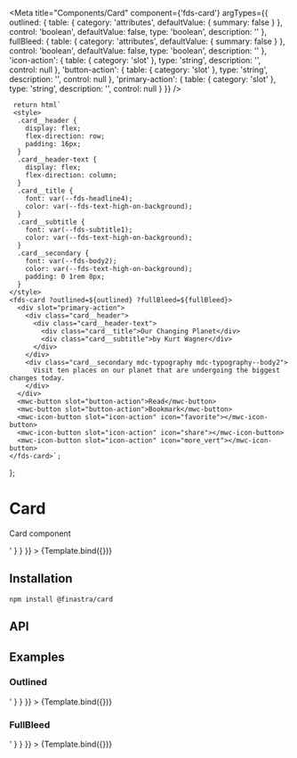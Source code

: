 


<Meta
  title="Components/Card"
  component={'fds-card'}
  argTypes={{
    outlined: {
      table: {
        category: 'attributes',
        defaultValue: { summary: false }
      },
      control: 'boolean',
      defaultValue: false,
      type: 'boolean',
      description: ''
    },
    fullBleed: {
      table: {
        category: 'attributes',
        defaultValue: { summary: false }
      },
      control: 'boolean',
      defaultValue: false,
      type: 'boolean',
      description: ''
    },
    'icon-action': {
      table: {
        category: 'slot'
      },
      type: 'string',
      description: '',
      control: null
    },
    'button-action': {
      table: {
        category: 'slot'
      },
      type: 'string',
      description: '',
      control: null
    },
    'primary-action': {
      table: {
        category: 'slot'
      },
      type: 'string',
      description: '',
      control: null
    }
  }}
/>

     return html`
     <style>
      .card__header {
        display: flex;
        flex-direction: row;
        padding: 16px;
      }
      .card__header-text {
        display: flex;
        flex-direction: column;
      }
      .card__title {
        font: var(--fds-headline4);
        color: var(--fds-text-high-on-background);
      }
      .card__subtitle {
        font: var(--fds-subtitle1);
        color: var(--fds-text-high-on-background);
      }
      .card__secondary {
        font: var(--fds-body2);
        color: var(--fds-text-high-on-background);
        padding: 0 1rem 8px;
      }
    </style>
    <fds-card ?outlined=${outlined} ?fullBleed=${fullBleed}>
      <div slot="primary-action">
        <div class="card__header">
          <div class="card__header-text">
            <div class="card__title">Our Changing Planet</div>
            <div class="card__subtitle">by Kurt Wagner</div>
          </div>
        </div>
        <div class="card__secondary mdc-typography mdc-typography--body2">
          Visit ten places on our planet that are undergoing the biggest changes today.
        </div>
      </div>
      <mwc-button slot="button-action">Read</mwc-button>
      <mwc-button slot="button-action">Bookmark</mwc-button>
      <mwc-icon-button slot="icon-action" icon="favorite"></mwc-icon-button>
      <mwc-icon-button slot="icon-action" icon="share"></mwc-icon-button>
      <mwc-icon-button slot="icon-action" icon="more_vert"></mwc-icon-button>
    </fds-card>`;
};

# Card

Card component

<Canvas>
  <Story
    name="Default"
    args={{ fullBleed: true }}
    parameters={{
      docs: {
        source: {
          code: '<fds-card></fds-card>'
        }
      }
    }}
  >
    {Template.bind({})}
  </Story>
</Canvas>

## Installation

```
npm install @finastra/card

```

## API

<ArgsTable of="." story="^" />

## Examples

### Outlined

<Canvas>
  <Story
    name="outlined"
    args={{ outlined: true }}
    parameters={{
      docs: {
        source: {
          code: '<fds-card></fds-card>'
        }
      }
    }}
  >
    {Template.bind({})}
  </Story>
</Canvas>

### FullBleed

<Canvas>
  <Story
    name="fullBleed"
    args={{ fullBleed: true }}
    parameters={{
      docs: {
        source: {
          code: '<fds-card></fds-card>'
        }
      }
    }}
  >
    {Template.bind({})}
  </Story>
</Canvas>
